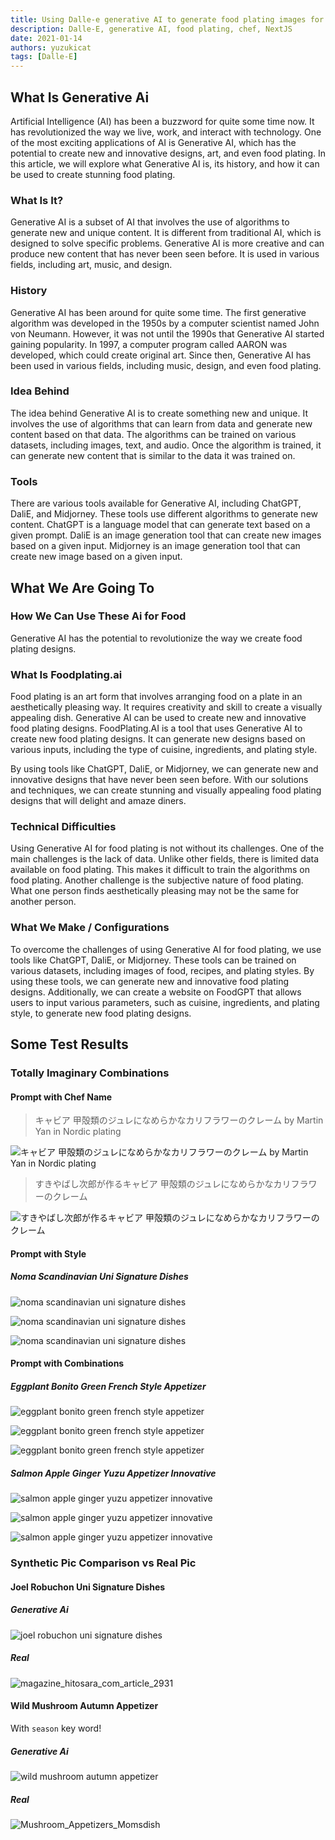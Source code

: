 ```yaml
---
title: Using Dalle-e generative AI to generate food plating images for chef
description: Dalle-E, generative AI, food plating, chef, NextJS
date: 2021-01-14
authors: yuzukicat
tags: [Dalle-E]
---
```


## What Is Generative Ai

Artificial Intelligence (AI) has been a buzzword for quite some time now. It has revolutionized the way we live, work, and interact with technology. One of the most exciting applications of AI is Generative AI, which has the potential to create new and innovative designs, art, and even food plating. In this article, we will explore what Generative AI is, its history, and how it can be used to create stunning food plating.

### What Is It?

Generative AI is a subset of AI that involves the use of algorithms to generate new and unique content. It is different from traditional AI, which is designed to solve specific problems. Generative AI is more creative and can produce new content that has never been seen before. It is used in various fields, including art, music, and design.

### History

Generative AI has been around for quite some time. The first generative algorithm was developed in the 1950s by a computer scientist named John von Neumann. However, it was not until the 1990s that Generative AI started gaining popularity. In 1997, a computer program called AARON was developed, which could create original art. Since then, Generative AI has been used in various fields, including music, design, and even food plating.

### Idea Behind

The idea behind Generative AI is to create something new and unique. It involves the use of algorithms that can learn from data and generate new content based on that data. The algorithms can be trained on various datasets, including images, text, and audio. Once the algorithm is trained, it can generate new content that is similar to the data it was trained on.

### Tools

There are various tools available for Generative AI, including ChatGPT, DaliE, and Midjorney. These tools use different algorithms to generate new content. ChatGPT is a language model that can generate text based on a given prompt. DaliE is an image generation tool that can create new images based on a given input. Midjorney is an image generation tool that can create new image based on a given input.

## What We Are Going To

### How We Can Use These Ai for Food

Generative AI has the potential to revolutionize the way we create food plating designs.

### What Is Foodplating.ai

Food plating is an art form that involves arranging food on a plate in an aesthetically pleasing way. It requires creativity and skill to create a visually appealing dish. Generative AI can be used to create new and innovative food plating designs. FoodPlating.AI is a tool that uses Generative AI to create new food plating designs. It can generate new designs based on various inputs, including the type of cuisine, ingredients, and plating style.

By using tools like ChatGPT, DaliE, or Midjorney, we can generate new and innovative designs that have never been seen before. With our solutions and techniques, we can create stunning and visually appealing food plating designs that will delight and amaze diners.

### Technical Difficulties

Using Generative AI for food plating is not without its challenges. One of the main challenges is the lack of data. Unlike other fields, there is limited data available on food plating. This makes it difficult to train the algorithms on food plating. Another challenge is the subjective nature of food plating. What one person finds aesthetically pleasing may not be the same for another person.

### What We Make / Configurations

To overcome the challenges of using Generative AI for food plating, we  use tools like ChatGPT, DaliE, or Midjorney. These tools can be trained on various datasets, including images of food, recipes, and plating styles. By using these tools, we can generate new and innovative food plating designs. Additionally, we can create a website on FoodGPT that allows users to input various parameters, such as cuisine, ingredients, and plating style, to generate new food plating designs.

## Some Test Results

### Totally Imaginary Combinations

#### Prompt with Chef Name

> キャビア 甲殻類のジュレになめらかなカリフラワーのクレーム by Martin Yan in Nordic plating

![キャビア 甲殻類のジュレになめらかなカリフラワーのクレーム by Martin Yan in Nordic plating](../../public/img/キャビア_甲殻類のジュレになめらかなカリフラワーのクレーム_by_Martin_Yan_in_Nordic_plating.png "キャビア 甲殻類のジュレになめらかなカリフラワーのクレーム by Martin Yan in Nordic plating")

> すきやばし次郎が作るキャビア 甲殻類のジュレになめらかなカリフラワーのクレーム

![すきやばし次郎が作るキャビア 甲殻類のジュレになめらかなカリフラワーのクレーム](../../public/img/すきやばし次郎が作るキャビア_甲殻類のジュレになめらかなカリフラワーのクレーム.png "すきやばし次郎が作るキャビア 甲殻類のジュレになめらかなカリフラワーのクレーム")

#### Prompt with Style

##### Noma Scandinavian Uni Signature Dishes

![noma scandinavian uni signature dishes](../../public/img/noma_scandinavian_uni_signature_dishes.png  "noma scandinavian uni signature dishes")

![noma scandinavian uni signature dishes](../../public/img/noma_scandinavian_uni_signature_dishes_2.png  "noma scandinavian uni signature dishes")

![noma scandinavian uni signature dishes](../../public/img/noma_scandinavian_uni_signature_dishes_3.png  "noma scandinavian uni signature dishes")

#### Prompt with Combinations

##### Eggplant Bonito Green French Style Appetizer

![eggplant bonito green french style appetizer](../../public/img/eggplant_bonito_green_french_style_appetizer.png  "eggplant bonito green french style appetizer")

![eggplant bonito green french style appetizer](../../public/img/eggplant_bonito_green_french_style_appetizer_2.png  "eggplant bonito green french style appetizer")

![eggplant bonito green french style appetizer](../../public/img/eggplant_bonito_green_french_style_appetizer_3.png  "eggplant bonito green french style appetizer")

##### Salmon Apple Ginger Yuzu Appetizer Innovative

![salmon apple ginger yuzu appetizer innovative](../../public/img/salmon_apple_ginger_yuzu_appetizer_innovative.png  "salmon apple ginger yuzu appetizer innovative")

![salmon apple ginger yuzu appetizer innovative](../../public/img/salmon_apple_ginger_yuzu_appetizer_innovative_2.png  "salmon apple ginger yuzu appetizer innovative")

![salmon apple ginger yuzu appetizer innovative](../../public/img/salmon_apple_ginger_yuzu_appetizer_innovative_3.png  "salmon apple ginger yuzu appetizer innovative")

### Synthetic Pic Comparison  vs Real Pic

#### Joel Robuchon Uni Signature Dishes

##### Generative Ai

![joel robuchon uni signature dishes](../../public/img/joel_robuchon_uni_signature_dishes_3.png  "joel robuchon uni signature dishes")

##### Real

![magazine_hitosara_com_article_2931](../../public/img/magazine_hitosara_com_article_2931.jpg  "magazine_hitosara_com_article_2931")

#### Wild Mushroom Autumn Appetizer

With ```season``` key word!

##### Generative Ai

![wild mushroom autumn appetizer](../../public/img/wild_mushroom_autumn_appetizer.png  "wild mushroom autumn appetizer")

##### Real

![Mushroom_Appetizers_Momsdish](../../public/img/Mushroom_Appetizers_Momsdish.jpg  "Mushroom_Appetizers_Momsdish")